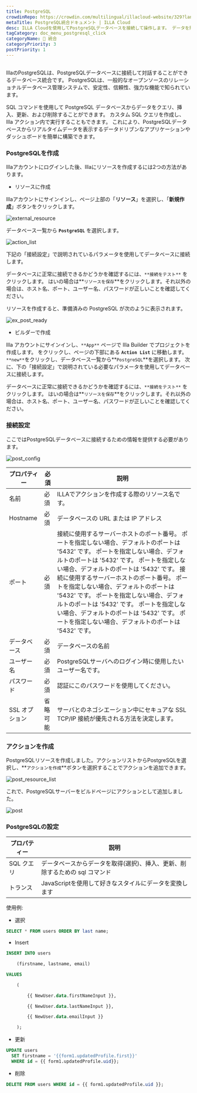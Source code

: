 ```yaml
---
title: PostgreSQL
crowdinRepo: https://crowdin.com/multilingual/illacloud-website/329?languages=ja&filter=basic&value=0
metaTitle: PostgreSQL統合ドキュメント | ILLA Cloud
desc: ILLA Cloudを使用してPostgreSQLデータベースを接続して操作します。 データを照会、操作、および視覚化できるアプリを作成します。 データワークフローの自動化と最適化。
tagCategory: doc_menu_postgresql_click
categoryName: 🔨 統合
categoryPriority: 3
postPriority: 1
---
```


## <h2 hidden>PostgreSQLとは?</h2>

IllaのPostgreSQLは、PostgreSQLデータベースに接続して対話することができるデータベース統合です。 PostgreSQLは、一般的なオープンソースのリレーショナルデータベース管理システムで、安定性、信頼性、強力な機能で知られています。

SQL コマンドを使用して PostgreSQL データベースからデータをクエリ、挿入、更新、および削除することができます。 カスタム SQL クエリを作成し、Illa アクション内で実行することもできます。 これにより、PostgreSQLデータベースからリアルタイムデータを表示するデータドリブンなアプリケーションやダッシュボードを簡単に構築できます。

### PostgreSQLを作成

Illaアカウントにログインした後、Illaにリソースを作成するには2つの方法があります。

-   リソースに作成

Illaアカウントにサインインし、ページ上部の「**リソース**」を選択し、「**新規作成**」ボタンをクリックします。

![external_resource](https://cdn.illacloud.com/official-website/img/docs/external_resource.png)

データベース一覧から **`PostgreSQL`** を選択します。

![action_list](https://cdn.illacloud.com/official-website/img/docs/action_list.png)

下記の「接続設定」で説明されているパラメータを使用してデータベースに接続します。

データベースに正常に接続できるかどうかを確認するには、`**接続をテスト**` をクリックします。 はいの場合は**`リソースを保存`**をクリックします。それ以外の場合は、ホスト名、ポート、ユーザー名、パスワードが正しいことを確認してください。

リソースを作成すると、準備済みの PostgreSQL が次のように表示されます。

![ex_post_ready](https://cdn.illacloud.com/official-website/img/docs/ex_post_ready.png)

-   ビルダーで作成

Illa アカウントにサインインし、`**App**` ページで Illa Builder でプロジェクトを作成します。 をクリックし、ページの下部にある **`Action List`** に移動します。 `**new**`をクリックし、データベース一覧から**`PostgreSQL`**を選択します。 次に、下の「接続設定」で説明されている必要なパラメータを使用してデータベースに接続します。

データベースに正常に接続できるかどうかを確認するには、`**接続をテスト**` をクリックします。 はいの場合は**`リソースを保存`**をクリックします。それ以外の場合は、ホスト名、ポート、ユーザー名、パスワードが正しいことを確認してください。

### 接続設定

ここではPostgreSQLデータベースに接続するための情報を提供する必要があります。

![post_config](https://cdn.illacloud.com/official-website/img/docs/post_config.png)

| プロパティー      | 必須   | 説明                                                                                                                                                                                                                                                                                        |
| ----------- | ---- | ----------------------------------------------------------------------------------------------------------------------------------------------------------------------------------------------------------------------------------------------------------------------------------------- |
| 名前          | 必須   | ILLAでアクションを作成する際のリソース名です。                                                                                                                                                                                                                                                                 |
| Hostname    | 必須   | データベースの URL または IP アドレス                                                                                                                                                                                                                                                                   |
| ポート         | 必須   | 接続に使用するサーバーホストのポート番号。 ポートを指定しない場合、デフォルトのポートは '5432' です。 ポートを指定しない場合、デフォルトのポートは '5432' です。 ポートを指定しない場合、デフォルトのポートは '5432' です。 接続に使用するサーバーホストのポート番号。 ポートを指定しない場合、デフォルトのポートは '5432' です。 ポートを指定しない場合、デフォルトのポートは '5432' です。 ポートを指定しない場合、デフォルトのポートは '5432' です。 ポートを指定しない場合、デフォルトのポートは '5432' です。 |
| データベース      | 必須   | データベースの名前                                                                                                                                                                                                                                                                                 |
| ユーザー名       | 必須   | PostgreSQLサーバへのログイン時に使用したいユーザー名です。                                                                                                                                                                                                                                                        |
| パスワード       | 必須   | 認証にこのパスワードを使用してください。                                                                                                                                                                                                                                                                      |
| SSL オプション   | 省略可能 | サーバとのネゴシエーション中にセキュアな SSL TCP/IP 接続が優先される方法を決定します。                                                                                                                                                                                                                                         |

### アクションを作成

PostgreSQLリソースを作成しました。アクションリストからPostgreSQLを選択し、**`アクションを作成`**ボタンを選択することでアクションを追加できます。

![post_resource_list](https://cdn.illacloud.com/official-website/img/docs/post_resource_list.png)

これで、PostgreSQLサーバーをビルドページにアクションとして追加しました。

![post](https://cdn.illacloud.com/official-website/img/docs/post.png)

### PostgreSQLの設定

| プロパティー    | 説明                                                               |
| --------- | ---------------------------------------------------------------- |
| SQL クエリ   | データベースからデータを取得(選択)、挿入、更新、削除するための sql コマンド                        |
| トランス      | JavaScriptを使用して好きなスタイルにデータを変換します                                 |

使用例:

-   選択

```sql
SELECT * FROM users ORDER BY last name;
```

-   Insert

```sql
INSERT INTO users

	(firstname, lastname, email)

VALUES

	(

		{{ NewUser.data.firstNameInput }},

		{{ NewUser.data.lastNameInput }},

		{{ NewUser.data.emailInput }}

	);
```

-   更新

```sql
UPDATE users
  SET firstname = '{{form1.updatedProfile.first}}'
  WHERE id = {{ form1.updatedProfile.uid}};
```

-   削除

```sql
DELETE FROM users WHERE id = {{ form1.updatedProfile.uid }};
```
